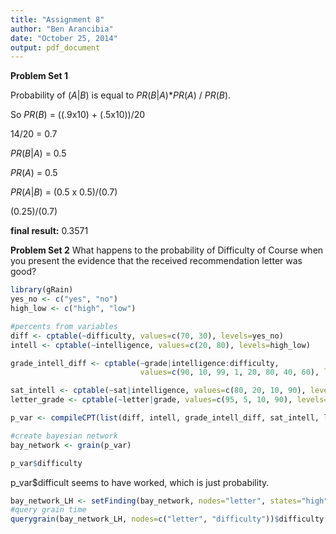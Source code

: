```yaml
---
title: "Assignment 8"
author: "Ben Arancibia"
date: "October 25, 2014"
output: pdf_document
---
```


__**Problem Set 1**__

Probability of $(A|B)$ is equal to $PR(B|A)$*$PR(A)$ / $PR(B)$.

So $PR(B)$ = ((.9x10) + (.5x10))/20

14/20 = $0.7$

$PR(B|A)$ = 0.5

$PR(A)$ = 0.5

$PR(A|B)$ = (0.5 x 0.5)/(0.7)

(0.25)/(0.7)

__final result:__
$0.3571$

__**Problem Set 2**__
What happens to the probability of Difficulty of Course when you present the evidence that the received recommendation letter was good?

```r
library(gRain)
yes_no <- c("yes", "no")
high_low <- c("high", "low")

#percents from variables 
diff <- cptable(~difficulty, values=c(70, 30), levels=yes_no)
intell <- cptable(~intelligence, values=c(20, 80), levels=high_low)

grade_intell_diff <- cptable(~grade|intelligence:difficulty, 
                             values=c(90, 10, 99, 1, 20, 80, 40, 60), levels=high_low)

sat_intell <- cptable(~sat|intelligence, values=c(80, 20, 10, 90), levels=high_low)
letter_grade <- cptable(~letter|grade, values=c(95, 5, 10, 90), levels=high_low)

p_var <- compileCPT(list(diff, intell, grade_intell_diff, sat_intell, letter_grade))

#create bayesian network
bay_network <- grain(p_var)

p_var$difficulty

```

p_var$difficult seems to have worked, which is just probability.

```r
bay_network_LH <- setFinding(bay_network, nodes="letter", states="high")
#query grain time
querygrain(bay_network_LH, nodes=c("letter", "difficulty"))$difficulty

```

